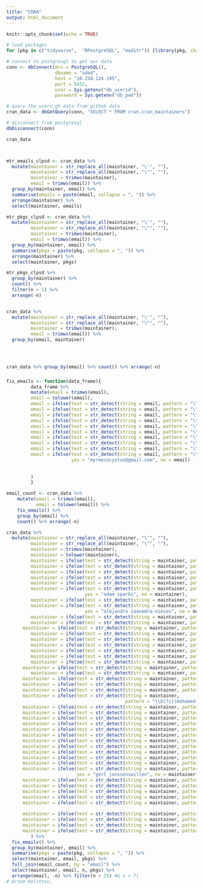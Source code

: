 ```yaml
---
title: "CRAN"
output: html_document
---
```


```r
knitr::opts_chunk$set(echo = TRUE)
```

```r
# load packages 
for (pkg in c("tidyverse",  "RPostgreSQL", "maditr")) {library(pkg, character.only = TRUE)}

# connect to postgresql to get our data
conn <- dbConnect(drv = PostgreSQL(), 
                  dbname = "sdad", 
                  host = "10.250.124.195",
                  port = 5432, 
                  user = Sys.getenv("db_userid"), 
                  password = Sys.getenv("db_pwd"))

# query the users_gh data from github data 
cran_data <- dbGetQuery(conn, "SELECT * FROM cran.cran_maintainers")

# disconnect from postgresql
dbDisconnect(conn)
```
```r
cran_data



mtr_emails_clpsd <- cran_data %>% 
  mutate(maintainer = str_replace_all(maintainer, "\'", ""),
         maintainer = str_replace_all(maintainer, "\"", ""),
         maintainer = trimws(maintainer),
         email = trimws(email)) %>%
  group_by(maintainer, email) %>% 
  summarise(emails = paste(email, collapse = ", ")) %>% 
  arrange(maintainer) %>% 
  select(maintainer, emails)

mtr_pkgs_clpsd <- cran_data %>% 
  mutate(maintainer = str_replace_all(maintainer, "\'", ""),
         maintainer = str_replace_all(maintainer, "\"", ""),
         maintainer = trimws(maintainer),
         email = trimws(email)) %>%
  group_by(maintainer, email) %>% 
  summarise(pkgs = paste(pkg, collapse = ", ")) %>% 
  arrange(maintainer) %>% 
  select(maintainer, pkgs)

mtr_pkgs_clpsd %>% 
  group_by(maintainer) %>% 
  count() %>% 
  filter(n > 1) %>% 
  arrange(-n)


cran_data %>% 
  mutate(maintainer = str_replace_all(maintainer, "\'", ""),
         maintainer = str_replace_all(maintainer, "\"", ""),
         maintainer = trimws(maintainer),
         email = trimws(email)) %>%
  group_by(email, maintainer)



    
cran_data %>% group_by(email) %>% count() %>% arrange(-n)
```

###
```r
fix_emails <- function(data_frame){
         data_frame %>% 
         mutate(email = trimws(email),
         email = tolower(email),
         email = ifelse(test = str_detect(string = email, pattern = "\\b(?i)(acoppola@college.harvard.edu)\\b"), yes = "acoppola@alumni.harvard.edu", no = email),
         email = ifelse(test = str_detect(string = email, pattern = "\\b(?i)(aim@stats.uwo.ca)\\b"), yes = "aimcleod@uwo.ca", no = email),
         email = ifelse(test = str_detect(string = email, pattern = "\\b(?i)(ajesusmp@cibio.up.pt)\\b"), yes = "ajesusmp@ugr.es", no = email),
         email = ifelse(test = str_detect(string = email, pattern = "\\b(?i)(alberto.arcagni@unimib.it)\\b"), yes = "alberto.arcagni@uniroma1.it", no = email),
         email = ifelse(test = str_detect(string = email, pattern = "\\b(?i)(alexander.duerre@udo.edu)\\b"), yes = "alexander.duerre@tu-dortmund.de", no = email),
         email = ifelse(test = str_detect(string = email, pattern = "\\b(?i)(andrew.parnell@ucd.ie)\\b"), yes = "andrew.parnell@mu.ie", no = email),
         email = ifelse(test = str_detect(string = email, pattern = "\\b(?i)(andy.teucher@gov.bc.ca)\\b"), yes = "andy.teucher@gmail.com", no = email),
         email = ifelse(test = str_detect(string = email, pattern = "\\b(?i)(arnima@hafro.is)\\b"), yes = "arni.magnusson@ices.dk", no = email),
         email = ifelse(test = str_detect(string = email, pattern = "\\b(?i)(h.wickham@gmail.com)\\b"), yes = "hadley@rstudio.com", no = email),
         email = ifelse(test = str_detect(string = email, pattern = "\\b(?i)(myrmecocystus\\+r@gmail.com|sckott@protonmail.com)\\b"), 
                        yes = "myrmecocystus@gmail.com", no = email)
         
         
         )
         }

email_count <- cran_data %>% 
    mutate(email = trimws(email),
           email = tolower(email)) %>% 
    fix_emails() %>% 
    group_by(email) %>% 
    count() %>% arrange(-n)

cran_data %>%
  mutate(maintainer = str_replace_all(maintainer, "\'", ""),
         maintainer = str_replace_all(maintainer, "\"", ""),
         maintainer = trimws(maintainer),
         maintainer = tolower(maintainer),
         maintainer = ifelse(test = str_detect(string = maintainer, pattern = "\\b(?i)(Gabor Csardi)\\b"), yes = "gábor csárdi", no = maintainer),
         maintainer = ifelse(test = str_detect(string = maintainer, pattern = "\\b(?i)(Jing Xu)\\b"), yes = "xu jing", no = maintainer),
         maintainer = ifelse(test = str_detect(string = maintainer, pattern = "\\b(?i)(a. c. del re)\\b"), yes = "ac del re", no = maintainer),
         maintainer = ifelse(test = str_detect(string = maintainer, pattern = "\\b(?i)(artem kelvtsov)\\b"), yes = "artem klevtsov", no = maintainer),
         maintainer = ifelse(test = str_detect(string = maintainer, pattern = "\\b(?i)(adam h. sparks)\\b"), yes = "adam sparks", no = maintainer),
         maintainer = ifelse(test = str_detect(string = maintainer, pattern = "\\b(?i)(a.i. mcleod|a. i. mcleod|a.i. mcleod|ian mcleod|ian mcleod)\\b"), 
                             yes = "adam sparks", no = maintainer),
         maintainer = ifelse(test = str_detect(string = maintainer, pattern = "\\b(?i)(a. j. muñoz-pajares)\\b"), yes = "a.j. muñoz-pajares", no = maintainer),
         maintainer = ifelse(test = str_detect(string = maintainer, pattern = "\\b(?i)(alejandro saavedra nieves)\\b"), 
                             yes = "alejandro saavedra-nieves", no = maintainer),
         maintainer = ifelse(test = str_detect(string = maintainer, pattern = "\\b(?i)(alessandro.barbiero)\\b"), yes = "alessandro barbiero", no = maintainer),
         maintainer = ifelse(test = str_detect(string = maintainer, pattern = "\\b(?i)(andrew t. karl)\\b"), yes = "andrew karl", no = maintainer),
      maintainer = ifelse(test = str_detect(string = maintainer, pattern = "\\b(?i)(alejandro jimenez rico)\\b"), yes = "alejandro jiménez rico", no = maintainer),
         maintainer = ifelse(test = str_detect(string = maintainer, pattern = "\\b(?i)(ali santacruz)\\b"), yes = "alí santacruz", no = maintainer),
         maintainer = ifelse(test = str_detect(string = maintainer, pattern = "\\b(?i)(andrew g chapple)\\b"), yes = "andrew chapple", no = maintainer),
         maintainer = ifelse(test = str_detect(string = maintainer, pattern = "\\b(?i)(andrew m. raim)\\b"), yes = "andrew raim", no = maintainer),
         maintainer = ifelse(test = str_detect(string = maintainer, pattern = "\\b(?i)(andrew b. collier)\\b"), yes = "andrew collier", no = maintainer),
         maintainer = ifelse(test = str_detect(string = maintainer, pattern = "\\b(?i)(andrew j barbour)\\b"), yes = "andrew j. barbour", no = maintainer),
         maintainer = ifelse(test = str_detect(string = maintainer, pattern = "\\b(?i)(kellie j. archer)\\b"), yes = "kellie archer", no = maintainer),
      maintainer = ifelse(test = str_detect(string = maintainer, pattern = "\\b(?i)(j. a. torres-matallana)\\b"), yes = "j.a. torres-matallana", no = maintainer),
         maintainer = ifelse(test = str_detect(string = maintainer, pattern = "\\b(?i)(aurelie siberchicot)\\b"), yes = "aurélie siberchicot", no = maintainer),
      maintainer = ifelse(test = str_detect(string = maintainer, pattern = "\\b(?i)(alireza s. mahani)\\b"), yes = "alireza mahani", no = maintainer),
      maintainer = ifelse(test = str_detect(string = maintainer, pattern = "\\b(?i)(james joseph balamuta)\\b"), yes = "james balamuta", no = maintainer),
      maintainer = ifelse(test = str_detect(string = maintainer, pattern = "\\b(?i)(karl w broman)\\b"), yes = "karl broman", no = maintainer),
      maintainer = ifelse(test = str_detect(string = maintainer, 
                                            pattern = "\\b(?i)(mohamed el fodil ihaddaden ihaddaden)\\b"), yes = "mohamed el fodil ihaddaden", no = maintainer),
      maintainer = ifelse(test = str_detect(string = maintainer, pattern = "\\b(?i)(os keyes)\\b"), yes = "oliver keyes", no = maintainer),
      maintainer = ifelse(test = str_detect(string = maintainer, pattern = "\\b(?i)(greg jefferis)\\b"), yes = "gregory jefferis", no = maintainer),
      maintainer = ifelse(test = str_detect(string = maintainer, pattern = "\\b(?i)(michael d. sumner)\\b"), yes = "michael sumner", no = maintainer),
      maintainer = ifelse(test = str_detect(string = maintainer, pattern = "\\b(?i)(michael p. fay)\\b"), yes = "michael fay", no = maintainer),
      maintainer = ifelse(test = str_detect(string = maintainer, pattern = "\\b(?i)(przemyslaw biecek)\\b"), yes = "przemysław biecek", no = maintainer),
      maintainer = ifelse(test = str_detect(string = maintainer, pattern = "\\b(?i)(rich fitzjohn)\\b"), yes = "richard g. fitzjohn", no = maintainer),
      maintainer = ifelse(test = str_detect(string = maintainer, pattern = "\\b(?i)(richie cotton)\\b"), yes = "richard cotton", no = maintainer),
      maintainer = ifelse(test = str_detect(string = maintainer, pattern = "\\b(?i)(rob j hyndman)\\b"), yes = "rob hyndman", no = maintainer),
      maintainer = ifelse(test = str_detect(string = maintainer, pattern = "\\b(?i)(paul r. rosenbaum)\\b"), yes = "paul rosenbaum", no = maintainer),
      maintainer = ifelse(test = str_detect(string = maintainer, pattern = "\\b(?i)(shannon t. holloway)\\b"), yes = "shannon holloway", no = maintainer),
      maintainer = ifelse(test = str_detect(string = maintainer, pattern = "\\b(?i)(thomas j. leeper)\\b"), yes = "thomas leeper", no = maintainer),
      maintainer = ifelse(test = str_detect(string = maintainer, pattern = "\\b(?i)(gert.janssenswillen@uhasselt.be)\\b"), 
                          yes = "gert janssenswillen", no = maintainer),
      maintainer = ifelse(test = str_detect(string = maintainer, pattern = "\\b(?i)(gregory r. warnes)\\b"), yes = "gregory warnes", no = maintainer),
      maintainer = ifelse(test = str_detect(string = maintainer, pattern = "\\b(?i)(james m. curran)\\b"), yes = "james curran", no = maintainer),
      maintainer = ifelse(test = str_detect(string = maintainer, pattern = "\\b(?i)(gergely daroczi)\\b"), yes = "gergely daróczi", no = maintainer),
      maintainer = ifelse(test = str_detect(string = maintainer, pattern = "\\b(?i)(ian e. fellows)\\b"), yes = "ian fellows", no = maintainer),
      maintainer = ifelse(test = str_detect(string = maintainer, pattern = "\\b(?i)(kent russell)\\b"), yes = "kenton russell", no = maintainer),
      
      maintainer = ifelse(test = str_detect(string = maintainer, pattern = "\\b(?i)(b n mandal)\\b"), yes = "baidya nath mandal", no = maintainer),
      maintainer = ifelse(test = str_detect(string = maintainer, pattern = "\\b(?i)(marcelo s. perlin)\\b"), yes = "marcelo perlin", no = maintainer),
      maintainer = ifelse(test = str_detect(string = maintainer, pattern = "\\b(?i)(john c nash)\\b"), yes = "john c. nash", no = maintainer),
      maintainer = ifelse(test = str_detect(string = maintainer, pattern = "\\b(?i)(jason p. sinnwell)\\b"), yes = "jason sinnwell", no = maintainer),
         ) %>%
  fix_emails() %>% 
  group_by(maintainer, email) %>% 
  summarise(pkgs = paste(pkg, collapse = ", ")) %>% 
  select(maintainer, email, pkgs) %>% 
  full_join(email_count, by = "email") %>% 
  select(maintainer, email, n, pkgs) %>% 
  arrange(email, -n) %>% filter(n > 25) #& n > 7)
# Artem Kelvtsov, 
```
















